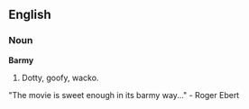 ==English==

===Noun===

'''Barmy'''

# Dotty, goofy, wacko. 
"The movie is sweet enough in its barmy way..." - Roger Ebert